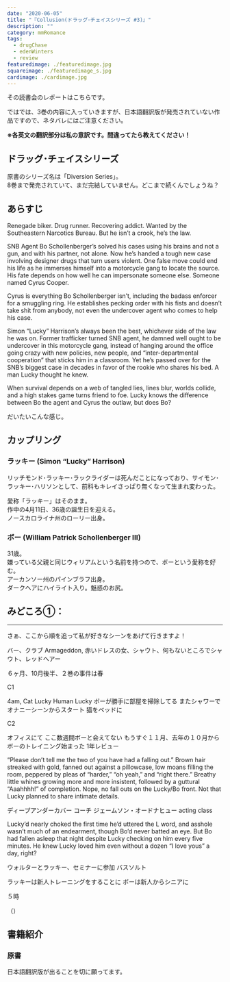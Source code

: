 ```yaml
---
date: "2020-06-05"
title: "『Collusion(ドラッグ･チェイスシリーズ #3)』"
description: ""
category: mmRomance
tags:
  - drugChase
  - edenWinters
  - review
featuredimage: ./featuredimage.jpg
squareimage: ./featuredimage_s.jpg
cardimage: ./cardimage.jpg
---
```



その読書会のレポートはこちらです。

<InternalLink slug="/mm-romance/book-club-1/" />

ではでは、3巻の内容に入っていきますが、日本語翻訳版が発売されていない作品ですので、ネタバレにはご注意ください。

**※各英文の翻訳部分は私の意訳です。間違ってたら教えてください！**

## ドラッグ･チェイスシリーズ

原書のシリーズ名は「Diversion Series」。  
8巻まで発売されていて、まだ完結していません。どこまで続くんでしょうね？

<Series name="DiversionSeries" />

## あらすじ

Renegade biker. Drug runner. Recovering addict. Wanted by the Southeastern Narcotics Bureau. But he isn’t a crook, he’s the law.

SNB Agent Bo Schollenberger’s solved his cases using his brains and not a gun, and with his partner, not alone. Now he’s handed a tough new case involving designer drugs that turn users violent. One false move could end his life as he immerses himself into a motorcycle gang to locate the source. His fate depends on how well he can impersonate someone else. Someone named Cyrus Cooper.

Cyrus is everything Bo Schollenberger isn’t, including the badass enforcer for a smuggling ring. He establishes pecking order with his fists and doesn’t take shit from anybody, not even the undercover agent who comes to help his case.

Simon “Lucky” Harrison’s always been the best, whichever side of the law he was on. Former trafficker turned SNB agent, he damned well ought to be undercover in this motorcycle gang, instead of hanging around the office going crazy with new policies, new people, and “inter-departmental cooperation” that sticks him in a classroom. Yet he’s passed over for the SNB’s biggest case in decades in favor of the rookie who shares his bed. A man Lucky thought he knew.

When survival depends on a web of tangled lies, lines blur, worlds collide, and a high stakes game turns friend to foe. Lucky knows the difference between Bo the agent and Cyrus the outlaw, but does Bo?

だいたいこんな感じ。

## カップリング

<h3>ラッキー <span>(Simon “Lucky” Harrison)</span></h3>

リッチモンド･ラッキー･ラックライダーは死んだことになっており、サイモン･ラッキー･ハリソンとして、前科もキレイさっぱり無くなって生まれ変わった。

愛称「ラッキー」はそのまま。  
作中の4月11日、36歳の誕生日を迎える。  
ノースカロライナ州のローリー出身。

<h3>ボー <span>(William Patrick Schollenberger III)</span></h3>

31歳。  
嫌っている父親と同じウィリアムという名前を持つので、ボーという愛称を好む。  
アーカンソー州のパインブラフ出身。  
ダークヘアにハイライト入り。魅惑のお尻。

## みどころ①：



---

さぁ、ここから順を追って私が好きなシーンをあげて行きますよ！



バー、クラブ Armageddon,
赤いドレスの女、シャウト、何もないところでシャウト、レッドヘアー

６ヶ月、10月後半、２巻の事件は春

C1

4am,
Cat Lucky  Human Lucky
ボーが勝手に部屋を掃除してる
またシャワーでオナニーシーンからスタート
猫をベッドに

C2

オフィスにて
ここ数週間ボーと会えてない
もうすぐ１１月、去年の１０月からボーのトレイニング始まった
1年レビュー

“Please don’t tell me the two of you have had a falling out.” Brown hair streaked with gold, fanned out against a pillowcase, low moans filling the room, peppered by pleas of “harder,” “oh yeah,” and “right there.” Breathy little whines growing more and more insistent, followed by a guttural “Aaahhhh!” of completion. Nope, no fall outs on the Lucky/Bo front. Not that Lucky planned to share intimate details.


ディープアンダーカバー
コーチ
ジェームソン・オードナヒュー
acting class

Lucky’d nearly choked the first time he’d uttered the L word, and asshole wasn’t much of an endearment, though Bo’d never batted an eye. But Bo had fallen asleep that night despite Lucky checking on him every five minutes. He knew Lucky loved him even without a dozen “I love yous” a day, right?

ウォルターとラッキー、セミナーに参加
バスソルト

ラッキーは新人トレーニングをすることに
ボーは新人からシニアに

５時


<Blockquote srcName="Corruption (Diversion #3)" srcURL="https://amzn.to/2ysOl86" book>
</Blockquote>

<p className="translation">（）</p>

## 書籍紹介

### 原書

<Amazon
  asin="B00FJJKFXY"
  title="Corruption (Diversion #3)"
  linkId="c5fae0476ecede68e91d3660b9573a22"
  author="Eden Winters"
/>

日本語翻訳版が出ることを切に願ってます。